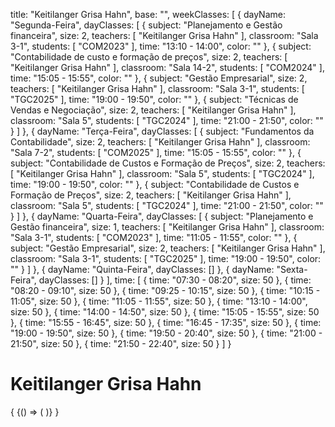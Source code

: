   title: "Keitilanger Grisa Hahn",
  base: "",
  weekClasses: [
    {
      dayName: "Segunda-Feira",
      dayClasses: [
        {
          subject: "Planejamento e Gestão financeira",
          size: 2,
          teachers: [
            "Keitilanger Grisa Hahn"
          ],
          classroom: "Sala 3-1",
          students: [
            "COM2023"
          ],
          time: "13:10 - 14:00",
          color: ""
        },
        {
          subject: "Contabilidade de custo e formação de preços",
          size: 2,
          teachers: [
            "Keitilanger Grisa Hahn"
          ],
          classroom: "Sala 14-2",
          students: [
            "COM2024"
          ],
          time: "15:05 - 15:55",
          color: ""
        },
        {
          subject: "Gestão Empresarial",
          size: 2,
          teachers: [
            "Keitilanger Grisa Hahn"
          ],
          classroom: "Sala 3-1",
          students: [
            "TGC2025"
          ],
          time: "19:00 - 19:50",
          color: ""
        },
        {
          subject: "Técnicas de Vendas e Negociação",
          size: 2,
          teachers: [
            "Keitilanger Grisa Hahn"
          ],
          classroom: "Sala 5",
          students: [
            "TGC2024"
          ],
          time: "21:00 - 21:50",
          color: ""
        }
      ]
    },
    {
      dayName: "Terça-Feira",
      dayClasses: [
        {
          subject: "Fundamentos da Contabilidade",
          size: 2,
          teachers: [
            "Keitilanger Grisa Hahn"
          ],
          classroom: "Sala 7-2",
          students: [
            "COM2025"
          ],
          time: "15:05 - 15:55",
          color: ""
        },
        {
          subject: "Contabilidade de Custos e Formação de Preços",
          size: 2,
          teachers: [
            "Keitilanger Grisa Hahn"
          ],
          classroom: "Sala 5",
          students: [
            "TGC2024"
          ],
          time: "19:00 - 19:50",
          color: ""
        },
        {
          subject: "Contabilidade de Custos e Formação de Preços",
          size: 2,
          teachers: [
            "Keitilanger Grisa Hahn"
          ],
          classroom: "Sala 5",
          students: [
            "TGC2024"
          ],
          time: "21:00 - 21:50",
          color: ""
        }
      ]
    },
    {
      dayName: "Quarta-Feira",
      dayClasses: [
        {
          subject: "Planejamento e Gestão financeira",
          size: 1,
          teachers: [
            "Keitilanger Grisa Hahn"
          ],
          classroom: "Sala 3-1",
          students: [
            "COM2023"
          ],
          time: "11:05 - 11:55",
          color: ""
        },
        {
          subject: "Gestão Empresarial",
          size: 2,
          teachers: [
            "Keitilanger Grisa Hahn"
          ],
          classroom: "Sala 3-1",
          students: [
            "TGC2025"
          ],
          time: "19:00 - 19:50",
          color: ""
        }
      ]
    },
    {
      dayName: "Quinta-Feira",
      dayClasses: []
    },
    {
      dayName: "Sexta-Feira",
      dayClasses: []
    }
  ],
  time: [
    {
      time: "07:30 - 08:20",
      size: 50
    },
    {
      time: "08:20 - 09:10",
      size: 50
    },
    {
      time: "09:25 - 10:15",
      size: 50
    },
    {
      time: "10:15 - 11:05",
      size: 50
    },
    {
      time: "11:05 - 11:55",
      size: 50
    },
    {
      time: "13:10 - 14:00",
      size: 50
    },
    {
      time: "14:00 - 14:50",
      size: 50
    },
    {
      time: "15:05 - 15:55",
      size: 50
    },
    {
      time: "15:55 - 16:45",
      size: 50
    },
    {
      time: "16:45 - 17:35",
      size: 50
    },
    {
      time: "19:00 - 19:50",
      size: 50
    },
    {
      time: "19:50 - 20:40",
      size: 50
    },
    {
      time: "21:00 - 21:50",
      size: 50
    },
    {
      time: "21:50 - 22:40",
      size: 50
    }
  ]
}

# Keitilanger Grisa Hahn

<div>
  {
    <BrowserOnly>
      {() => (
        <Grid
          title={data.title}
          weekClasses={data.weekClasses}
          time={data.time}
        />
      )}
    </BrowserOnly>
  }
</div>
